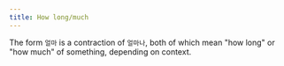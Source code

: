 ```yaml
---
title: How long/much
---
```



<KoreanWord word="얼마나/얼마" />

The form `얼마` is a contraction of `얼마나`, both of which mean "how long" or "how much" of
something, depending on context.
